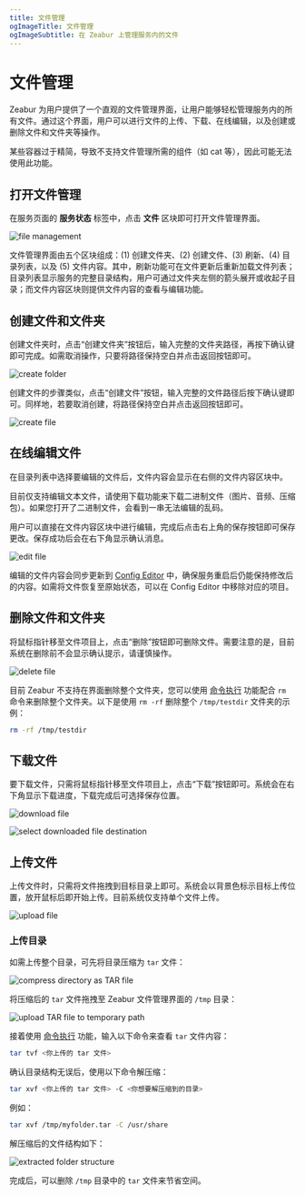 ```yaml
---
title: 文件管理
ogImageTitle: 文件管理
ogImageSubtitle: 在 Zeabur 上管理服务内的文件
---
```



# 文件管理

Zeabur 为用户提供了一个直观的文件管理界面，让用户能够轻松管理服务内的所有文件。通过这个界面，用户可以进行文件的上传、下载、在线编辑，以及创建或删除文件和文件夹等操作。

<Callout type="warning">
  某些容器过于精简，导致不支持文件管理所需的组件（如 cat 等），因此可能无法使用此功能。
</Callout>

## 打开文件管理

在服务页面的 **服务状态** 标签中，点击 **文件** 区块即可打开文件管理界面。

![file management](/deploy/file-management/file-management.png)

文件管理界面由五个区块组成：(1) 创建文件夹、(2) 创建文件、(3) 刷新、(4) 目录列表，以及 (5) 文件内容。其中，刷新功能可在文件更新后重新加载文件列表；目录列表显示服务的完整目录结构，用户可通过文件夹左侧的箭头展开或收起子目录；而文件内容区块则提供文件内容的查看与编辑功能。

## 创建文件和文件夹

创建文件夹时，点击“创建文件夹”按钮后，输入完整的文件夹路径，再按下确认键即可完成。如需取消操作，只要将路径保持空白并点击返回按钮即可。

![create folder](/deploy/file-management/create-folder.png)

创建文件的步骤类似，点击“创建文件”按钮，输入完整的文件路径后按下确认键即可。同样地，若要取消创建，将路径保持空白并点击返回按钮即可。

![create file](/deploy/file-management/create-file.png)

## 在线编辑文件

在目录列表中选择要编辑的文件后，文件内容会显示在右侧的文件内容区块中。

<Callout type="info">
  目前仅支持编辑文本文件，请使用下载功能来下载二进制文件（图片、音频、压缩包）。如果您打开了二进制文件，会看到一串无法编辑的乱码。
</Callout>

用户可以直接在文件内容区块中进行编辑，完成后点击右上角的保存按钮即可保存更改。保存成功后会在右下角显示确认消息。

![edit file](/deploy/file-management/edit-file.png)

编辑的文件内容会同步更新到 [Config Editor](/deploy/config-edit) 中，确保服务重启后仍能保持修改后的内容。如需将文件恢复至原始状态，可以在 Config Editor 中移除对应的项目。

## 删除文件和文件夹

将鼠标指针移至文件项目上，点击“删除”按钮即可删除文件。需要注意的是，目前系统在删除前不会显示确认提示，请谨慎操作。

![delete file](/deploy/file-management/delete-file.png)

目前 Zeabur 不支持在界面删除整个文件夹，您可以使用 [命令执行](/deploy/command-execution) 功能配合 `rm` 命令来删除整个文件夹。以下是使用 `rm -rf` 删除整个 `/tmp/testdir` 文件夹的示例：

```bash
rm -rf /tmp/testdir
```

## 下载文件

要下载文件，只需将鼠标指针移至文件项目上，点击“下载”按钮即可。系统会在右下角显示下载进度，下载完成后可选择保存位置。

![download file](/deploy/file-management/download-file.png)

![select downloaded file destination](/deploy/file-management/download-select-destination.png)

## 上传文件

上传文件时，只需将文件拖拽到目标目录上即可。系统会以背景色标示目标上传位置，放开鼠标后即开始上传。目前系统仅支持单个文件上传。

![upload file](/deploy/file-management/upload.png)

### 上传目录

如需上传整个目录，可先将目录压缩为 `tar` 文件：

![compress directory as TAR file](/deploy/file-management/compress-as-tar.png)

将压缩后的 `tar` 文件拖拽至 Zeabur 文件管理界面的 `/tmp` 目录：

![upload TAR file to temporary path](/deploy/file-management/upload-tar-file.png)

接着使用 [命令执行](/deploy/command-execution) 功能，输入以下命令来查看 `tar` 文件内容：

```bash
tar tvf <你上传的 tar 文件>
```

确认目录结构无误后，使用以下命令解压缩：

```bash
tar xvf <你上传的 tar 文件> -C <你想要解压缩到的目录>
```

例如：

```bash
tar xvf /tmp/myfolder.tar -C /usr/share
```

解压缩后的文件结构如下：

![extracted folder structure](/deploy/file-management/extracted-folder-structure.png)

完成后，可以删除 `/tmp` 目录中的 `tar` 文件来节省空间。
